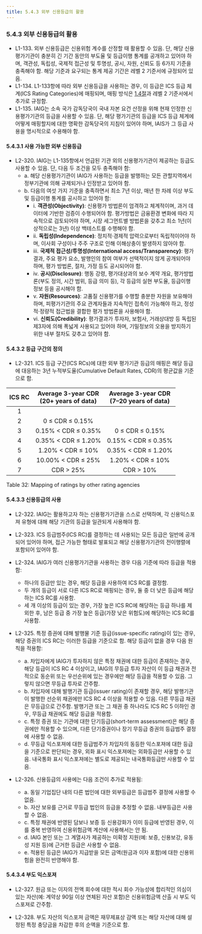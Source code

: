 ```yaml
---
title: 5.4.3 외부 신용등급의 활용
---
```

### 5.4.3 외부 신용등급의 활용

- L1-133. 외부 신용등급은 신용위험 계수를 산정할 때 활용할 수 있음. 단, 해당 신용평가기관이 충분히 긴 기간 동안의 부도율 및 등급이행 통계를 공개하고 있어야 하며, 객관성, 독립성, 국제적 접근성 및 투명성, 공시, 자원, 신뢰도 등 6가지 기준을 충족해야 함. 해당 기준과 요구되는 통계 제공 기간은 레벨 2 기준서에 규정되어 있음.
- L1-134. L1-133항에 따라 외부 신용등급을 사용하는 경우, 이 등급은 ICS 등급 체계(ICS Rating Categories)에 매핑되며, 매핑 방식은 [1.4절](/ko/ics/level/100#140)과 레벨 2 기준서에서 추가로 규정함.
- L1-135. IAIG는 소속 국가 감독당국이 국내 자본 요건 산정을 위해 현재 인정한 신용평가기관의 등급을 사용할 수 있음. 단, 해당 평가기관의 등급을 ICS 등급 체계에 어떻게 매핑할지에 대한 명확한 감독당국의 지침이 있어야 하며, IAIS가 그 등급 사용을 명시적으로 수용해야 함.

#### 5.4.3.1 사용 가능한 외부 신용등급

- L2-320. IAIG는 L1-135항에서 언급된 기관 외의 신용평가기관이 제공하는 등급도 사용할 수 있음. 단, 다음 두 조건을 모두 충족해야 함:
    - a. 해당 신용평가기관이 IAIG가 사용하는 등급을 발행하는 모든 관할지역에서 정부기관에 의해 규제되거나 인정받고 있어야 함.
    - b. 다음의 여섯 가지 기준을 충족하면서 최소 7년 이상, 매년 한 차례 이상 부도 및 등급이행 통계를 공시하고 있어야 함:
        - i. **객관성(Objectivity)**: 신용평가 방법론이 엄격하고 체계적이며, 과거 데이터에 기반한 검증이 수행되어야 함. 평가방법은 금융환경 변화에 따라 지속적으로 검토되어야 하며, 시장 세그먼트별 방법론을 갖추고 최소 1년(이상적으로는 3년) 이상 백테스트를 수행해야 함.
        - ii. **독립성(Independence)**: 정치적·경제적 압력으로부터 독립적이어야 하며, 이사회 구성이나 주주 구조로 인해 이해상충이 발생하지 않아야 함.
        - iii. **국제적 접근성/투명성(International access/Transparency)**: 평가 결과, 주요 평가 요소, 발행인의 참여 여부가 선택적이지 않게 공개되어야 하며, 평가 방법론, 절차, 가정 등도 공시되어야 함.
        - iv. **공시(Disclosure)**: 행동 강령, 평가대상과의 보수 계약 개요, 평가방법론(부도 정의, 시간 범위, 등급 의미 등), 각 등급의 실현 부도율, 등급이행 정보 등을 공시해야 함.
        - v. **자원(Resources)**: 고품질 신용평가를 수행할 충분한 자원을 보유해야 하며, 피평가기관의 주요 관계자들과 지속적인 접촉이 가능해야 하고, 정성적·정량적 접근법을 결합한 평가 방법론을 사용해야 함.
        - vi. **신뢰도(Credibility)**: 평가결과가 투자자, 보험사, 거래상대방 등 독립된 제3자에 의해 폭넓게 사용되고 있어야 하며, 기밀정보의 오용을 방지하기 위한 내부 절차도 갖추고 있어야 함.

#### 5.4.3.2 등급 구간의 정의

- L2-321. ICS 등급 구간(ICS RCs)에 대한 외부 평가기관 등급의 매핑은 해당 등급에 대응하는 3년 누적부도율(Cumulative Default Rates, CDR)의 평균값을 기준으로 함.

| ICS RC | Average 3-year CDR<br/> (20+ years of data)| Average 3-year CDR<br/> (7–20 years of data) |
|:------:|:-------------------:|:---------------------:|
| 1      |                      |                       |
| 2      | 0 ≤ CDR ≤ 0.15%      |                       |
| 3      | 0.15% < CDR ≤ 0.35%  | 0 ≤ CDR ≤ 0.15%       |
| 4      | 0.35% < CDR ≤ 1.20%  | 0.15% < CDR ≤ 0.35%   |
| 5      | 1.20% < CDR ≤ 10%    | 0.35% < CDR ≤ 1.20%   |
| 6      | 10.00% < CDR ≤ 25%   | 1.20% < CDR ≤ 10%     |
| 7      | CDR > 25%            | CDR > 10%             |

<GCaption>Table 32: Mapping of ratings by other rating agencies</GCaption>

#### 5.4.3.3 신용등급의 사용

- L2-322. IAIG는 활용하고자 하는 신용평가기관을 스스로 선택하며, 각 신용익스포져 유형에 대해 해당 기관의 등급을 일관되게 사용해야 함.

- L2-323. ICS 등급범주(ICS RC)를 결정하는 데 사용되는 모든 등급은 일반에 공개되어 있어야 하며, 접근 가능한 형태로 발표되고 해당 신용평가기관의 전이행렬에 포함되어 있어야 함.

- L2-324. IAIG가 여러 신용평가기관을 사용하는 경우 다음 기준에 따라 등급을 적용함:
  - 하나의 등급만 있는 경우, 해당 등급을 사용하여 ICS RC를 결정함.
  - 두 개의 등급이 서로 다른 ICS RC로 매핑되는 경우, 둘 중 더 낮은 등급에 해당하는 ICS RC를 사용함.
  - 세 개 이상의 등급이 있는 경우, 가장 높은 ICS RC에 해당하는 등급 하나를 제외한 후, 남은 등급 중 가장 높은 등급(가장 낮은 위험도)에 해당하는 ICS RC를 사용함.

- L2-325. 특정 증권에 대해 발행물 기준 등급(issue-specific rating)이 있는 경우, 해당 증권의 ICS RC는 이러한 등급을 기준으로 함. 해당 등급이 없을 경우 다음 원칙을 적용함:
  - a. 차입자에게 IAIG가 투자하지 않은 특정 채권에 대한 등급이 존재하는 경우, 해당 등급이 ICS RC 4 이상이고, IAIG의 무등급 투자 자산이 이 등급 채권과 전적으로 동순위 또는 우선순위에 있는 경우에만 해당 등급을 적용할 수 있음. 그렇지 않으면 무등급 투자로 간주함.
  - b. 차입자에 대해 발행기관 등급(issuer rating)이 존재할 경우, 해당 발행기관이 발행한 선순위 채권에만 ICS RC 4 이상을 적용할 수 있음. 다른 무등급 채권은 무등급으로 간주함. 발행기관 또는 그 채권 중 하나라도 ICS RC 5 이하인 경우, 무등급 채권에도 해당 등급을 적용함.
  - c. 특정 증권 또는 기관에 대한 단기등급(short-term assessment)은 해당 증권에만 적용할 수 있으며, 다른 단기증권이나 장기 무등급 증권의 등급범주 결정에 사용할 수 없음.
  - d. 무등급 익스포져에 대한 등급범주가 차입자의 동등한 익스포져에 대한 등급을 기준으로 판단되는 경우, 외화 표시 익스포져에는 외화등급만 사용할 수 있음. 내국통화 표시 익스포져에는 별도로 제공되는 내국통화등급만 사용할 수 있음.

- L2-326. 신용등급의 사용에는 다음 조건이 추가로 적용됨:
  - a. 동일 기업집단 내의 다른 법인에 대한 외부등급은 등급범주 결정에 사용할 수 없음.
  - b. 자산 보유를 근거로 무등급 법인의 등급을 추정할 수 없음. 내부등급은 사용할 수 없음.
  - c. 특정 채권에 반영된 담보나 보증 등 신용강화가 이미 등급에 반영된 경우, 이를 중복 반영하여 신용위험금액 계산에 사용해서는 안 됨.
  - d. IAIG 본인 또는 그 계열사가 제공하는 미확정 지원(예: 보증, 신용보강, 유동성 지원 등)에 근거한 등급은 사용할 수 없음.
  - e. 적용된 등급은 IAIG가 지급받을 모든 금액(원금과 이자 포함)에 대한 신용위험을 완전히 반영해야 함.

#### 5.4.3.4 부도 익스포져

- L2-327. 원금 또는 이자의 전액 회수에 대한 적시 회수 가능성에 합리적인 의심이 있는 자산(예: 계약상 90일 이상 연체된 자산 포함)은 신용위험금액 산출 시 부도 익스포져로 간주함.

- L2-328. 부도 자산의 익스포져 금액은 재무제표상 감액 또는 해당 자산에 대해 설정된 특정 충당금을 차감한 후의 순액을 기준으로 함.
